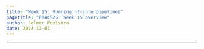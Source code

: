 ```yaml
---
title: "Week 15: Running nf-core pipelines"
pagetitle: "PRACS25: Week 15 overview"
author: Jelmer Poelstra
date: 2024-12-01
---
```


---------

<br>

